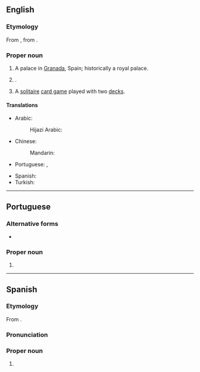==English==
{{wikipedia}}

===Etymology===
{{root|en|ar|ح م ر}}
From {{bor|en|es|Alhambra}}, from {{der|en|ar||الْحَمْرَاء|the red [fortress]}}.

===Proper noun===
{{en-proper noun}}

# A palace in [[Granada]], Spain; historically a royal palace.
# {{place|en|city|co/Los Angeles County|s/California|c/US}}.
# A [[solitaire]] [[card game]] played with two [[deck]]s.

====Translations====
{{trans-top|palace in Granada, Spain}}
* Arabic: {{t|ar|قَصْرُ الْحَمْرَاءْ|m}}
*: Hijazi Arabic: {{t|acw|قَصْر الحَمرا|m|tr=gaṣr al-ḥamra}}
* Chinese:
*: Mandarin: {{t+|cmn|阿爾罕布拉宮}}
* Portuguese: {{t|pt|Alhambra|f}}, {{t|pt|Alambra|f}}
{{trans-mid}}
* Spanish: {{t|es|Alhambra|f}}
* Turkish: {{t|tr|El-Hamra Sarayı}}
{{trans-bottom}}

----

==Portuguese==

===Alternative forms===
* {{alt|pt|Alambra}}

===Proper noun===
{{pt-proper noun|f}}

# {{place|pt|palace|city/Granada|c/Spain|t1=Alhambra}}

----

==Spanish==

===Etymology===
From {{der|es|ar||الْحَمْرَاء|the red [fortress]}}.

===Pronunciation===
{{es-IPA}}

===Proper noun===
{{es-proper noun|f}}

# {{place|es|palace|city/Granada|c/Spain|t1=Alhambra}}